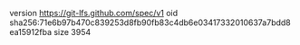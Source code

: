 version https://git-lfs.github.com/spec/v1
oid sha256:71e6b97b470c839253d8fb90fb83c4db6e03417332010637a7bdd8ea15912fba
size 3954
